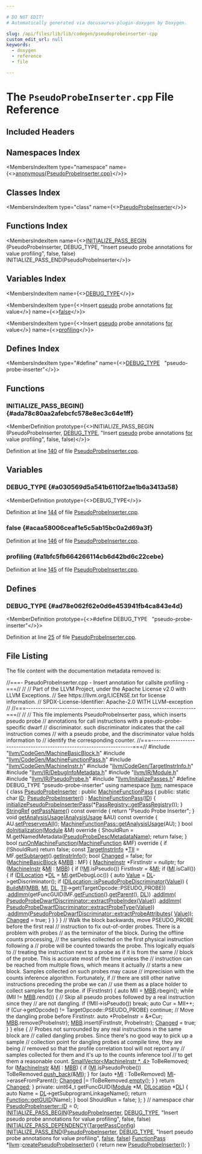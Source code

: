 ```yaml
---

# DO NOT EDIT!
# Automatically generated via docusaurus-plugin-doxygen by Doxygen.

slug: /api/files/lib/lib/codegen/pseudoprobeinserter-cpp
custom_edit_url: null
keywords:
  - doxygen
  - reference
  - file

---
```





# The `PseudoProbeInserter.cpp` File Reference

<DoxygenPage pluginConfig={pluginConfig}>



## Included Headers

<IncludesList>
<IncludesListItem
  filePath="llvm/CodeGen/MachineBasicBlock.h"
  permalink="/docs/api/files/include/include/llvm/include/llvm/codegen/machinebasicblock-h"
  isLocal="true" />
<IncludesListItem
  filePath="llvm/CodeGen/MachineFunctionPass.h"
  permalink="/docs/api/files/include/include/llvm/include/llvm/codegen/machinefunctionpass-h"
  isLocal="true" />
<IncludesListItem
  filePath="llvm/CodeGen/MachineInstr.h"
  permalink="/docs/api/files/include/include/llvm/include/llvm/codegen/machineinstr-h"
  isLocal="true" />
<IncludesListItem
  filePath="llvm/CodeGen/TargetInstrInfo.h"
  permalink="/docs/api/files/include/include/llvm/include/llvm/codegen/targetinstrinfo-h"
  isLocal="true" />
<IncludesListItem
  filePath="llvm/IR/DebugInfoMetadata.h"
  permalink="/docs/api/files/include/include/llvm/include/llvm/ir/debuginfometadata-h"
  isLocal="true" />
<IncludesListItem
  filePath="llvm/IR/Module.h"
  permalink="/docs/api/files/include/include/llvm/include/llvm/ir/module-h"
  isLocal="true" />
<IncludesListItem
  filePath="llvm/IR/PseudoProbe.h"
  permalink="/docs/api/files/include/include/llvm/include/llvm/ir/pseudoprobe-h"
  isLocal="true" />
<IncludesListItem
  filePath="llvm/InitializePasses.h"
  permalink="/docs/api/files/include/include/llvm/initializepasses-h"
  isLocal="true" />
</IncludesList>

## Namespaces Index

<MembersIndex>

<MembersIndexItem
  type="namespace"
  name={<><a href="/docs/api/namespaces/anonymous-pseudoprobeinserter-cpp-">anonymous&#123;PseudoProbeInserter.cpp&#125;</a></>}>
</MembersIndexItem>

</MembersIndex>

## Classes Index

<MembersIndex>

<MembersIndexItem
  type="class"
  name={<><a href="/docs/api/classes/anonymous-namespace-pseudoprobeinserter-cpp-/pseudoprobeinserter">PseudoProbeInserter</a></>}>
</MembersIndexItem>

</MembersIndex>

## Functions Index

<MembersIndex>

<MembersIndexItem
  name={<><a href="#ada78c80aa2afebcfc578e8ec3c64e1ff">INITIALIZE&#95;PASS&#95;BEGIN</a> (PseudoProbeInserter, DEBUG&#95;TYPE, &quot;Insert pseudo probe annotations for value profiling&quot;, false, false) INITIALIZE&#95;PASS&#95;END(PseudoProbeInserter</>}>
</MembersIndexItem>

</MembersIndex>

## Variables Index

<MembersIndex>

<MembersIndexItem
  name={<><a href="#a030569d5a541b6110f2ae1b6a3413a58">DEBUG&#95;TYPE</a></>}>
</MembersIndexItem>

<MembersIndexItem
  type={<>Insert <a href="/docs/api/files/lib/lib/target/lib/target/loongarch/loongarchexpandpseudoinsts-cpp/#a31df8275bbc686a779424eb21ad67d5e">pseudo</a> probe annotations <a href="/docs/api/files/lib/lib/target/lib/target/aarch64/aarch64expandpseudoinsts-cpp/#a4cfc8b177e8521a4b496ae2edff6244f">for</a> value</>}
  name={<><a href="#acaa58006ceaf1e5c5ab15bc0a2d69a3f">false</a></>}>
</MembersIndexItem>

<MembersIndexItem
  type={<>Insert <a href="/docs/api/files/lib/lib/target/lib/target/loongarch/loongarchexpandpseudoinsts-cpp/#a31df8275bbc686a779424eb21ad67d5e">pseudo</a> probe annotations <a href="/docs/api/files/lib/lib/target/lib/target/aarch64/aarch64expandpseudoinsts-cpp/#a4cfc8b177e8521a4b496ae2edff6244f">for</a> value</>}
  name={<><a href="#a1bfc5fb664266114cb6d42bd6c22cebe">profiling</a></>}>
</MembersIndexItem>

</MembersIndex>

## Defines Index

<MembersIndex>

<MembersIndexItem
  type="#define"
  name={<><a href="#ad78e062f62e0d6e453941fb4ca843e4d">DEBUG&#95;TYPE</a>&nbsp;&nbsp;&nbsp;&quot;pseudo-probe-inserter&quot;</>}>
</MembersIndexItem>

</MembersIndex>


<SectionDefinition>

## Functions

### INITIALIZE&#95;PASS&#95;BEGIN() {#ada78c80aa2afebcfc578e8ec3c64e1ff}

<MemberDefinition
  prototype={<>INITIALIZE&#95;PASS&#95;BEGIN (PseudoProbeInserter, <a href="/docs/api/files/include/include/llvm/include/llvm/adt/genericcycleimpl-h/#ad78e062f62e0d6e453941fb4ca843e4d">DEBUG&#95;TYPE</a>, &quot;Insert <a href="/docs/api/files/lib/lib/target/lib/target/loongarch/loongarchexpandpseudoinsts-cpp/#a31df8275bbc686a779424eb21ad67d5e">pseudo</a> probe annotations <a href="/docs/api/files/lib/lib/target/lib/target/aarch64/aarch64expandpseudoinsts-cpp/#a4cfc8b177e8521a4b496ae2edff6244f">for</a> value profiling&quot;, false, false)</>}>

Definition at line <a href="#l00140">140</a> of file <a href="/docs/api/files/lib/lib/codegen/pseudoprobeinserter-cpp">PseudoProbeInserter.cpp</a>.
</MemberDefinition>

</SectionDefinition>

<SectionDefinition>

## Variables

### DEBUG&#95;TYPE {#a030569d5a541b6110f2ae1b6a3413a58}

<MemberDefinition
  prototype={<>DEBUG&#95;TYPE</>}>

Definition at line <a href="#l00144">144</a> of file <a href="/docs/api/files/lib/lib/codegen/pseudoprobeinserter-cpp">PseudoProbeInserter.cpp</a>.
</MemberDefinition>

### false {#acaa58006ceaf1e5c5ab15bc0a2d69a3f}

<MemberDefinition
  prototype="Insert pseudo probe annotations for value false">

Definition at line <a href="#l00146">146</a> of file <a href="/docs/api/files/lib/lib/codegen/pseudoprobeinserter-cpp">PseudoProbeInserter.cpp</a>.
</MemberDefinition>

### profiling {#a1bfc5fb664266114cb6d42bd6c22cebe}

<MemberDefinition
  prototype="Insert pseudo probe annotations for value profiling">

Definition at line <a href="#l00145">145</a> of file <a href="/docs/api/files/lib/lib/codegen/pseudoprobeinserter-cpp">PseudoProbeInserter.cpp</a>.
</MemberDefinition>

</SectionDefinition>

<SectionDefinition>

## Defines

### DEBUG&#95;TYPE {#ad78e062f62e0d6e453941fb4ca843e4d}

<MemberDefinition
  prototype={<>#define DEBUG&#95;TYPE&nbsp;&nbsp;&nbsp;&quot;pseudo-probe-inserter&quot;</>}>

Definition at line <a href="#l00025">25</a> of file <a href="/docs/api/files/lib/lib/codegen/pseudoprobeinserter-cpp">PseudoProbeInserter.cpp</a>.
</MemberDefinition>

</SectionDefinition>

## File Listing

The file content with the documentation metadata removed is:

<ProgramListing>

<Link id="l00001" /><CodeLine lineNumber="1"><span class="doxyHighlightComment">//===- PseudoProbeInserter.cpp - Insert annotation for callsite profiling -===//</span></CodeLine>
<Link id="l00002" /><CodeLine lineNumber="2"><span class="doxyHighlightComment">//</span></CodeLine>
<Link id="l00003" /><CodeLine lineNumber="3"><span class="doxyHighlightComment">// Part of the LLVM Project, under the Apache License v2.0 with LLVM Exceptions.</span></CodeLine>
<Link id="l00004" /><CodeLine lineNumber="4"><span class="doxyHighlightComment">// See https://llvm.org/LICENSE.txt for license information.</span></CodeLine>
<Link id="l00005" /><CodeLine lineNumber="5"><span class="doxyHighlightComment">// SPDX-License-Identifier: Apache-2.0 WITH LLVM-exception</span></CodeLine>
<Link id="l00006" /><CodeLine lineNumber="6"><span class="doxyHighlightComment">//</span></CodeLine>
<Link id="l00007" /><CodeLine lineNumber="7"><span class="doxyHighlightComment">//===----------------------------------------------------------------------===//</span></CodeLine>
<Link id="l00008" /><CodeLine lineNumber="8"><span class="doxyHighlightComment">//</span></CodeLine>
<Link id="l00009" /><CodeLine lineNumber="9"><span class="doxyHighlightComment">// This file implements PseudoProbeInserter pass, which inserts pseudo probe</span></CodeLine>
<Link id="l00010" /><CodeLine lineNumber="10"><span class="doxyHighlightComment">// annotations for call instructions with a pseudo-probe-specific dwarf</span></CodeLine>
<Link id="l00011" /><CodeLine lineNumber="11"><span class="doxyHighlightComment">// discriminator. such discriminator indicates that the call instruction comes</span></CodeLine>
<Link id="l00012" /><CodeLine lineNumber="12"><span class="doxyHighlightComment">// with a pseudo probe, and the discriminator value holds information to</span></CodeLine>
<Link id="l00013" /><CodeLine lineNumber="13"><span class="doxyHighlightComment">// identify the corresponding counter.</span></CodeLine>
<Link id="l00014" /><CodeLine lineNumber="14"><span class="doxyHighlightComment">//===----------------------------------------------------------------------===//</span></CodeLine>
<Link id="l00015" /><CodeLine lineNumber="15"></CodeLine>
<Link id="l00016" /><CodeLine lineNumber="16"><span class="doxyHighlightPreprocessor">#include &quot;<a href="/docs/api/files/include/include/llvm/include/llvm/codegen/machinebasicblock-h">llvm/CodeGen/MachineBasicBlock.h</a>&quot;</span></CodeLine>
<Link id="l00017" /><CodeLine lineNumber="17"><span class="doxyHighlightPreprocessor">#include &quot;<a href="/docs/api/files/include/include/llvm/include/llvm/codegen/machinefunctionpass-h">llvm/CodeGen/MachineFunctionPass.h</a>&quot;</span></CodeLine>
<Link id="l00018" /><CodeLine lineNumber="18"><span class="doxyHighlightPreprocessor">#include &quot;<a href="/docs/api/files/include/include/llvm/include/llvm/codegen/machineinstr-h">llvm/CodeGen/MachineInstr.h</a>&quot;</span></CodeLine>
<Link id="l00019" /><CodeLine lineNumber="19"><span class="doxyHighlightPreprocessor">#include &quot;<a href="/docs/api/files/include/include/llvm/include/llvm/codegen/targetinstrinfo-h">llvm/CodeGen/TargetInstrInfo.h</a>&quot;</span></CodeLine>
<Link id="l00020" /><CodeLine lineNumber="20"><span class="doxyHighlightPreprocessor">#include &quot;<a href="/docs/api/files/include/include/llvm/include/llvm/ir/debuginfometadata-h">llvm/IR/DebugInfoMetadata.h</a>&quot;</span></CodeLine>
<Link id="l00021" /><CodeLine lineNumber="21"><span class="doxyHighlightPreprocessor">#include &quot;<a href="/docs/api/files/include/include/llvm/include/llvm/ir/module-h">llvm/IR/Module.h</a>&quot;</span></CodeLine>
<Link id="l00022" /><CodeLine lineNumber="22"><span class="doxyHighlightPreprocessor">#include &quot;<a href="/docs/api/files/include/include/llvm/include/llvm/ir/pseudoprobe-h">llvm/IR/PseudoProbe.h</a>&quot;</span></CodeLine>
<Link id="l00023" /><CodeLine lineNumber="23"><span class="doxyHighlightPreprocessor">#include &quot;<a href="/docs/api/files/include/include/llvm/initializepasses-h">llvm/InitializePasses.h</a>&quot;</span></CodeLine>
<Link id="l00024" /><CodeLine lineNumber="24"></CodeLine>
<Link id="l00025" /><CodeLine lineNumber="25" lineLink="#ad78e062f62e0d6e453941fb4ca843e4d"><span class="doxyHighlightPreprocessor">#define DEBUG&#95;TYPE &quot;pseudo-probe-inserter&quot;</span></CodeLine>
<Link id="l00026" /><CodeLine lineNumber="26"></CodeLine>
<Link id="l00027" /><CodeLine lineNumber="27"><span class="doxyHighlightKeyword">using namespace </span><span class="doxyHighlight"><a href="/docs/api/namespaces/llvm">llvm</a>;</span></CodeLine>
<Link id="l00028" /><CodeLine lineNumber="28"></CodeLine>
<Link id="l00029" /><CodeLine lineNumber="29" lineLink="/docs/api/namespaces/anonymous-pseudoprobeinserter-cpp-"><span class="doxyHighlightKeyword">namespace </span><span class="doxyHighlight">&#123;</span></CodeLine>
<Link id="l00030" /><CodeLine lineNumber="30" lineLink="/docs/api/classes/anonymous-namespace-pseudoprobeinserter-cpp-/pseudoprobeinserter"><span class="doxyHighlightKeyword">class </span><span class="doxyHighlight"><a href="/docs/api/classes/anonymous-namespace-pseudoprobeinserter-cpp-/pseudoprobeinserter/#a359415b3860961c80057b2eeea29dbea">PseudoProbeInserter</a> : </span><span class="doxyHighlightKeyword">public</span><span class="doxyHighlight"> <a href="/docs/api/classes/llvm/machinefunctionpass/#a29c81d2386f4a727c6d33413807530c8">MachineFunctionPass</a> &#123;</span></CodeLine>
<Link id="l00031" /><CodeLine lineNumber="31"><span class="doxyHighlightKeyword">public</span><span class="doxyHighlight">:</span></CodeLine>
<Link id="l00032" /><CodeLine lineNumber="32" lineLink="/docs/api/classes/anonymous-namespace-pseudoprobeinserter-cpp-/pseudoprobeinserter/#ab32afbf1b9536d14cea7d44d9ed2fea3"><span class="doxyHighlight">  </span><span class="doxyHighlightKeyword">static</span><span class="doxyHighlight"> </span><span class="doxyHighlightKeywordType">char</span><span class="doxyHighlight"> <a href="/docs/api/classes/anonymous-namespace-pseudoprobeinserter-cpp-/pseudoprobeinserter/#ab32afbf1b9536d14cea7d44d9ed2fea3">ID</a>;</span></CodeLine>
<Link id="l00033" /><CodeLine lineNumber="33"></CodeLine>
<Link id="l00034" /><CodeLine lineNumber="34" lineLink="/docs/api/classes/anonymous-namespace-pseudoprobeinserter-cpp-/pseudoprobeinserter/#a359415b3860961c80057b2eeea29dbea"><span class="doxyHighlight">  <a href="/docs/api/classes/anonymous-namespace-pseudoprobeinserter-cpp-/pseudoprobeinserter/#a359415b3860961c80057b2eeea29dbea">PseudoProbeInserter</a>() : <a href="/docs/api/classes/llvm/machinefunctionpass/#a29c81d2386f4a727c6d33413807530c8">MachineFunctionPass</a>(<a href="/docs/api/classes/anonymous-namespace-pseudoprobeinserter-cpp-/pseudoprobeinserter/#ab32afbf1b9536d14cea7d44d9ed2fea3">ID</a>) &#123;</span></CodeLine>
<Link id="l00035" /><CodeLine lineNumber="35"><span class="doxyHighlight">    <a href="/docs/api/namespaces/llvm/#ae6b50748cdfe6058e94f4d6ee7af6412">initializePseudoProbeInserterPass</a>(&#42;<a href="/docs/api/classes/llvm/passregistry/#a05a729900b76c89e808c6c3094921b2f">PassRegistry::getPassRegistry</a>());</span></CodeLine>
<Link id="l00036" /><CodeLine lineNumber="36"><span class="doxyHighlight">  &#125;</span></CodeLine>
<Link id="l00037" /><CodeLine lineNumber="37"></CodeLine>
<Link id="l00038" /><CodeLine lineNumber="38" lineLink="/docs/api/classes/anonymous-namespace-pseudoprobeinserter-cpp-/pseudoprobeinserter/#a9f191b73be86d40fe835622b07bd80aa"><span class="doxyHighlight">  <a href="/docs/api/classes/llvm/stringref">StringRef</a> <a href="/docs/api/classes/anonymous-namespace-pseudoprobeinserter-cpp-/pseudoprobeinserter/#a9f191b73be86d40fe835622b07bd80aa">getPassName</a>()</span><span class="doxyHighlightKeyword"> const override </span><span class="doxyHighlight">&#123; </span><span class="doxyHighlightKeywordFlow">return</span><span class="doxyHighlight"> </span><span class="doxyHighlightStringLiteral">&quot;Pseudo Probe Inserter&quot;</span><span class="doxyHighlight">; &#125;</span></CodeLine>
<Link id="l00039" /><CodeLine lineNumber="39"></CodeLine>
<Link id="l00040" /><CodeLine lineNumber="40" lineLink="/docs/api/classes/anonymous-namespace-pseudoprobeinserter-cpp-/pseudoprobeinserter/#a5f9ac029b6cb53c20f4048100a4661ee"><span class="doxyHighlight">  </span><span class="doxyHighlightKeywordType">void</span><span class="doxyHighlight"> <a href="/docs/api/classes/anonymous-namespace-pseudoprobeinserter-cpp-/pseudoprobeinserter/#a5f9ac029b6cb53c20f4048100a4661ee">getAnalysisUsage</a>(<a href="/docs/api/classes/llvm/analysisusage">AnalysisUsage</a> &amp;AU)</span><span class="doxyHighlightKeyword"> const override </span><span class="doxyHighlight">&#123;</span></CodeLine>
<Link id="l00041" /><CodeLine lineNumber="41"><span class="doxyHighlight">    AU.<a href="/docs/api/classes/llvm/analysisusage/#af22b06a6a4f9df80454071685a0d6a02">setPreservesAll</a>();</span></CodeLine>
<Link id="l00042" /><CodeLine lineNumber="42"><span class="doxyHighlight">    <a href="/docs/api/classes/llvm/machinefunctionpass/#a864fd57b4304ef933b3281d0ef85a88e">MachineFunctionPass::getAnalysisUsage</a>(AU);</span></CodeLine>
<Link id="l00043" /><CodeLine lineNumber="43"><span class="doxyHighlight">  &#125;</span></CodeLine>
<Link id="l00044" /><CodeLine lineNumber="44"></CodeLine>
<Link id="l00045" /><CodeLine lineNumber="45" lineLink="/docs/api/classes/anonymous-namespace-pseudoprobeinserter-cpp-/pseudoprobeinserter/#a91bcf79f2276c86b01e173edc207340e"><span class="doxyHighlight">  </span><span class="doxyHighlightKeywordType">bool</span><span class="doxyHighlight"> <a href="/docs/api/classes/anonymous-namespace-pseudoprobeinserter-cpp-/pseudoprobeinserter/#a91bcf79f2276c86b01e173edc207340e">doInitialization</a>(<a href="/docs/api/classes/llvm/module">Module</a> &amp;M)</span><span class="doxyHighlightKeyword"> override </span><span class="doxyHighlight">&#123;</span></CodeLine>
<Link id="l00046" /><CodeLine lineNumber="46"><span class="doxyHighlight">    ShouldRun = M.getNamedMetadata(<a href="/docs/api/namespaces/llvm/#afe8cddc1b878bbfc7598e672f96cfbf1">PseudoProbeDescMetadataName</a>);</span></CodeLine>
<Link id="l00047" /><CodeLine lineNumber="47"><span class="doxyHighlight">    </span><span class="doxyHighlightKeywordFlow">return</span><span class="doxyHighlight"> </span><span class="doxyHighlightKeyword">false</span><span class="doxyHighlight">;</span></CodeLine>
<Link id="l00048" /><CodeLine lineNumber="48"><span class="doxyHighlight">  &#125;</span></CodeLine>
<Link id="l00049" /><CodeLine lineNumber="49"></CodeLine>
<Link id="l00050" /><CodeLine lineNumber="50" lineLink="/docs/api/classes/anonymous-namespace-pseudoprobeinserter-cpp-/pseudoprobeinserter/#acf62b36239ac36c52ffc9a58a18332ab"><span class="doxyHighlight">  </span><span class="doxyHighlightKeywordType">bool</span><span class="doxyHighlight"> <a href="/docs/api/classes/anonymous-namespace-pseudoprobeinserter-cpp-/pseudoprobeinserter/#acf62b36239ac36c52ffc9a58a18332ab">runOnMachineFunction</a>(<a href="/docs/api/classes/llvm/machinefunction">MachineFunction</a> &amp;MF)</span><span class="doxyHighlightKeyword"> override </span><span class="doxyHighlight">&#123;</span></CodeLine>
<Link id="l00051" /><CodeLine lineNumber="51"><span class="doxyHighlight">    </span><span class="doxyHighlightKeywordFlow">if</span><span class="doxyHighlight"> (!ShouldRun)</span></CodeLine>
<Link id="l00052" /><CodeLine lineNumber="52"><span class="doxyHighlight">      </span><span class="doxyHighlightKeywordFlow">return</span><span class="doxyHighlight"> </span><span class="doxyHighlightKeyword">false</span><span class="doxyHighlight">;</span></CodeLine>
<Link id="l00053" /><CodeLine lineNumber="53"><span class="doxyHighlight">    </span><span class="doxyHighlightKeyword">const</span><span class="doxyHighlight"> <a href="/docs/api/classes/llvm/targetinstrinfo">TargetInstrInfo</a> &#42;<a href="/docs/api/files/lib/lib/target/lib/target/hexagon/hexagoncopytocombine-cpp/#a1d40004718218dbdf06b496766299101">TII</a> = MF.<a href="/docs/api/classes/llvm/machinefunction/#a3825368aca2bc1550d173660df4da6a6">getSubtarget</a>().<a href="/docs/api/classes/llvm/targetsubtargetinfo/#acd858ed72f11db9444617740c3622608">getInstrInfo</a>();</span></CodeLine>
<Link id="l00054" /><CodeLine lineNumber="54"><span class="doxyHighlight">    </span><span class="doxyHighlightKeywordType">bool</span><span class="doxyHighlight"> <a href="/docs/api/groups/arcopt/#gaa57b1a4e6a1c79233913139635169cf1">Changed</a> = </span><span class="doxyHighlightKeyword">false</span><span class="doxyHighlight">;</span></CodeLine>
<Link id="l00055" /><CodeLine lineNumber="55"><span class="doxyHighlight">    </span><span class="doxyHighlightKeywordFlow">for</span><span class="doxyHighlight"> (<a href="/docs/api/classes/llvm/machinebasicblock">MachineBasicBlock</a> &amp;<a href="/docs/api/files/lib/lib/target/lib/target/arm/armslshardening-cpp/#a5958512eae2979bd2eb383977996a600">MBB</a> : MF) &#123;</span></CodeLine>
<Link id="l00056" /><CodeLine lineNumber="56"><span class="doxyHighlight">      <a href="/docs/api/classes/llvm/machineinstr">MachineInstr</a> &#42;FirstInstr = </span><span class="doxyHighlightKeyword">nullptr</span><span class="doxyHighlight">;</span></CodeLine>
<Link id="l00057" /><CodeLine lineNumber="57"><span class="doxyHighlight">      </span><span class="doxyHighlightKeywordFlow">for</span><span class="doxyHighlight"> (<a href="/docs/api/classes/llvm/machineinstr">MachineInstr</a> &amp;<a href="/docs/api/files/lib/lib/codegen/lib/codegen/globalisel/irtranslator-cpp/#abe44dfdea65b4f7e11e0a608ab708b76">MI</a> : <a href="/docs/api/files/lib/lib/target/lib/target/arm/armslshardening-cpp/#a5958512eae2979bd2eb383977996a600">MBB</a>) &#123;</span></CodeLine>
<Link id="l00058" /><CodeLine lineNumber="58"><span class="doxyHighlight">        </span><span class="doxyHighlightKeywordFlow">if</span><span class="doxyHighlight"> (!<a href="/docs/api/files/lib/lib/codegen/lib/codegen/globalisel/irtranslator-cpp/#abe44dfdea65b4f7e11e0a608ab708b76">MI</a>.isPseudo())</span></CodeLine>
<Link id="l00059" /><CodeLine lineNumber="59"><span class="doxyHighlight">          FirstInstr = &amp;<a href="/docs/api/files/lib/lib/codegen/lib/codegen/globalisel/irtranslator-cpp/#abe44dfdea65b4f7e11e0a608ab708b76">MI</a>;</span></CodeLine>
<Link id="l00060" /><CodeLine lineNumber="60"><span class="doxyHighlight">        </span><span class="doxyHighlightKeywordFlow">if</span><span class="doxyHighlight"> (<a href="/docs/api/files/lib/lib/codegen/lib/codegen/globalisel/irtranslator-cpp/#abe44dfdea65b4f7e11e0a608ab708b76">MI</a>.isCall()) &#123;</span></CodeLine>
<Link id="l00061" /><CodeLine lineNumber="61"><span class="doxyHighlight">          </span><span class="doxyHighlightKeywordFlow">if</span><span class="doxyHighlight"> (<a href="/docs/api/classes/llvm/dilocation">DILocation</a> &#42;<a href="/docs/api/files/lib/lib/target/lib/target/arm/armslshardening-cpp/#ad467c4ab9119043f9b7750ab986be61a">DL</a> = <a href="/docs/api/files/lib/lib/codegen/lib/codegen/globalisel/irtranslator-cpp/#abe44dfdea65b4f7e11e0a608ab708b76">MI</a>.getDebugLoc()) &#123;</span></CodeLine>
<Link id="l00062" /><CodeLine lineNumber="62"><span class="doxyHighlight">            </span><span class="doxyHighlightKeyword">auto</span><span class="doxyHighlight"> <a href="/docs/api/classes/llvm/value">Value</a> = <a href="/docs/api/files/lib/lib/target/lib/target/arm/armslshardening-cpp/#ad467c4ab9119043f9b7750ab986be61a">DL</a>-&gt;getDiscriminator();</span></CodeLine>
<Link id="l00063" /><CodeLine lineNumber="63"><span class="doxyHighlight">            </span><span class="doxyHighlightKeywordFlow">if</span><span class="doxyHighlight"> (<a href="/docs/api/classes/llvm/dilocation/#a1d5bbfbe6fc9f92e22bf16cb1c2dc110">DILocation::isPseudoProbeDiscriminator</a>(<a href="/docs/api/classes/llvm/value">Value</a>)) &#123;</span></CodeLine>
<Link id="l00064" /><CodeLine lineNumber="64"><span class="doxyHighlight">              <a href="/docs/api/namespaces/llvm/#a17e04afcf0c5efeb0eb6a9a45287b5e4">BuildMI</a>(<a href="/docs/api/files/lib/lib/target/lib/target/arm/armslshardening-cpp/#a5958512eae2979bd2eb383977996a600">MBB</a>, <a href="/docs/api/files/lib/lib/codegen/lib/codegen/globalisel/irtranslator-cpp/#abe44dfdea65b4f7e11e0a608ab708b76">MI</a>, <a href="/docs/api/files/lib/lib/target/lib/target/arm/armslshardening-cpp/#ad467c4ab9119043f9b7750ab986be61a">DL</a>, <a href="/docs/api/files/lib/lib/target/lib/target/hexagon/hexagoncopytocombine-cpp/#a1d40004718218dbdf06b496766299101">TII</a>-&gt;get(TargetOpcode::PSEUDO&#95;PROBE))</span></CodeLine>
<Link id="l00065" /><CodeLine lineNumber="65"><span class="doxyHighlight">                  .<a href="/docs/api/classes/llvm/machineinstrbuilder/#a6c1f959947905135c7dd215b64957654">addImm</a>(getFuncGUID(MF.<a href="/docs/api/classes/llvm/machinefunction/#a977ddce262de45c645be23d951066351">getFunction</a>().<a href="/docs/api/classes/llvm/globalvalue/#a739b30c811f1eece61b05320ddf44e5b">getParent</a>(), <a href="/docs/api/files/lib/lib/target/lib/target/arm/armslshardening-cpp/#ad467c4ab9119043f9b7750ab986be61a">DL</a>))</span></CodeLine>
<Link id="l00066" /><CodeLine lineNumber="66"><span class="doxyHighlight">                  .<a href="/docs/api/classes/llvm/machineinstrbuilder/#a6c1f959947905135c7dd215b64957654">addImm</a>(</span></CodeLine>
<Link id="l00067" /><CodeLine lineNumber="67"><span class="doxyHighlight">                      <a href="/docs/api/structs/llvm/pseudoprobedwarfdiscriminator/#a5db4061b62e740850ad71806b1dbd60e">PseudoProbeDwarfDiscriminator::extractProbeIndex</a>(<a href="/docs/api/classes/llvm/value">Value</a>))</span></CodeLine>
<Link id="l00068" /><CodeLine lineNumber="68"><span class="doxyHighlight">                  .<a href="/docs/api/classes/llvm/machineinstrbuilder/#a6c1f959947905135c7dd215b64957654">addImm</a>(</span></CodeLine>
<Link id="l00069" /><CodeLine lineNumber="69"><span class="doxyHighlight">                      <a href="/docs/api/structs/llvm/pseudoprobedwarfdiscriminator/#afc49454167a56822ab9bf04310a2dbe1">PseudoProbeDwarfDiscriminator::extractProbeType</a>(<a href="/docs/api/classes/llvm/value">Value</a>))</span></CodeLine>
<Link id="l00070" /><CodeLine lineNumber="70"><span class="doxyHighlight">                  .<a href="/docs/api/classes/llvm/machineinstrbuilder/#a6c1f959947905135c7dd215b64957654">addImm</a>(<a href="/docs/api/structs/llvm/pseudoprobedwarfdiscriminator/#a87b1baf4f84945b1e2ef2366d0d14dad">PseudoProbeDwarfDiscriminator::extractProbeAttributes</a>(</span></CodeLine>
<Link id="l00071" /><CodeLine lineNumber="71"><span class="doxyHighlight">                      <a href="/docs/api/classes/llvm/value">Value</a>));</span></CodeLine>
<Link id="l00072" /><CodeLine lineNumber="72"><span class="doxyHighlight">              <a href="/docs/api/groups/arcopt/#gaa57b1a4e6a1c79233913139635169cf1">Changed</a> = </span><span class="doxyHighlightKeyword">true</span><span class="doxyHighlight">;</span></CodeLine>
<Link id="l00073" /><CodeLine lineNumber="73"><span class="doxyHighlight">            &#125;</span></CodeLine>
<Link id="l00074" /><CodeLine lineNumber="74"><span class="doxyHighlight">          &#125;</span></CodeLine>
<Link id="l00075" /><CodeLine lineNumber="75"><span class="doxyHighlight">        &#125;</span></CodeLine>
<Link id="l00076" /><CodeLine lineNumber="76"><span class="doxyHighlight">      &#125;</span></CodeLine>
<Link id="l00077" /><CodeLine lineNumber="77"></CodeLine>
<Link id="l00078" /><CodeLine lineNumber="78"><span class="doxyHighlight">      </span><span class="doxyHighlightComment">// Walk the block backwards, move PSEUDO&#95;PROBE before the first real</span></CodeLine>
<Link id="l00079" /><CodeLine lineNumber="79"><span class="doxyHighlight">      </span><span class="doxyHighlightComment">// instruction to fix out-of-order probes. There is a problem with probes</span></CodeLine>
<Link id="l00080" /><CodeLine lineNumber="80"><span class="doxyHighlight">      </span><span class="doxyHighlightComment">// as the terminator of the block. During the offline counts processing,</span></CodeLine>
<Link id="l00081" /><CodeLine lineNumber="81"><span class="doxyHighlight">      </span><span class="doxyHighlightComment">// the samples collected on the first physical instruction following a</span></CodeLine>
<Link id="l00082" /><CodeLine lineNumber="82"><span class="doxyHighlight">      </span><span class="doxyHighlightComment">// probe will be counted towards the probe. This logically equals to</span></CodeLine>
<Link id="l00083" /><CodeLine lineNumber="83"><span class="doxyHighlight">      </span><span class="doxyHighlightComment">// treating the instruction next to a probe as if it is from the same</span></CodeLine>
<Link id="l00084" /><CodeLine lineNumber="84"><span class="doxyHighlight">      </span><span class="doxyHighlightComment">// block of the probe. This is accurate most of the time unless the</span></CodeLine>
<Link id="l00085" /><CodeLine lineNumber="85"><span class="doxyHighlight">      </span><span class="doxyHighlightComment">// instruction can be reached from multiple flows, which means it actually</span></CodeLine>
<Link id="l00086" /><CodeLine lineNumber="86"><span class="doxyHighlight">      </span><span class="doxyHighlightComment">// starts a new block. Samples collected on such probes may cause</span></CodeLine>
<Link id="l00087" /><CodeLine lineNumber="87"><span class="doxyHighlight">      </span><span class="doxyHighlightComment">// imprecision with the counts inference algorithm. Fortunately, if</span></CodeLine>
<Link id="l00088" /><CodeLine lineNumber="88"><span class="doxyHighlight">      </span><span class="doxyHighlightComment">// there are still other native instructions preceding the probe we can</span></CodeLine>
<Link id="l00089" /><CodeLine lineNumber="89"><span class="doxyHighlight">      </span><span class="doxyHighlightComment">// use them as a place holder to collect samples for the probe.</span></CodeLine>
<Link id="l00090" /><CodeLine lineNumber="90"><span class="doxyHighlight">      </span><span class="doxyHighlightKeywordFlow">if</span><span class="doxyHighlight"> (FirstInstr) &#123;</span></CodeLine>
<Link id="l00091" /><CodeLine lineNumber="91"><span class="doxyHighlight">        </span><span class="doxyHighlightKeyword">auto</span><span class="doxyHighlight"> MII = <a href="/docs/api/files/lib/lib/target/lib/target/arm/armslshardening-cpp/#a5958512eae2979bd2eb383977996a600">MBB</a>.rbegin();</span></CodeLine>
<Link id="l00092" /><CodeLine lineNumber="92"><span class="doxyHighlight">        </span><span class="doxyHighlightKeywordFlow">while</span><span class="doxyHighlight"> (MII != <a href="/docs/api/files/lib/lib/target/lib/target/arm/armslshardening-cpp/#a5958512eae2979bd2eb383977996a600">MBB</a>.rend()) &#123;</span></CodeLine>
<Link id="l00093" /><CodeLine lineNumber="93"><span class="doxyHighlight">          </span><span class="doxyHighlightComment">// Skip all pseudo probes followed by a real instruction since they</span></CodeLine>
<Link id="l00094" /><CodeLine lineNumber="94"><span class="doxyHighlight">          </span><span class="doxyHighlightComment">// are not dangling.</span></CodeLine>
<Link id="l00095" /><CodeLine lineNumber="95"><span class="doxyHighlight">          </span><span class="doxyHighlightKeywordFlow">if</span><span class="doxyHighlight"> (!MII-&gt;isPseudo())</span></CodeLine>
<Link id="l00096" /><CodeLine lineNumber="96"><span class="doxyHighlight">            </span><span class="doxyHighlightKeywordFlow">break</span><span class="doxyHighlight">;</span></CodeLine>
<Link id="l00097" /><CodeLine lineNumber="97"><span class="doxyHighlight">          </span><span class="doxyHighlightKeyword">auto</span><span class="doxyHighlight"> Cur = MII++;</span></CodeLine>
<Link id="l00098" /><CodeLine lineNumber="98"><span class="doxyHighlight">          </span><span class="doxyHighlightKeywordFlow">if</span><span class="doxyHighlight"> (Cur-&gt;getOpcode() != TargetOpcode::PSEUDO&#95;PROBE)</span></CodeLine>
<Link id="l00099" /><CodeLine lineNumber="99"><span class="doxyHighlight">            </span><span class="doxyHighlightKeywordFlow">continue</span><span class="doxyHighlight">;</span></CodeLine>
<Link id="l00100" /><CodeLine lineNumber="100"><span class="doxyHighlight">          </span><span class="doxyHighlightComment">// Move the dangling probe before FirstInstr.</span></CodeLine>
<Link id="l00101" /><CodeLine lineNumber="101"><span class="doxyHighlight">          </span><span class="doxyHighlightKeyword">auto</span><span class="doxyHighlight"> &#42;ProbeInstr = &amp;&#42;Cur;</span></CodeLine>
<Link id="l00102" /><CodeLine lineNumber="102"><span class="doxyHighlight">          <a href="/docs/api/files/lib/lib/target/lib/target/arm/armslshardening-cpp/#a5958512eae2979bd2eb383977996a600">MBB</a>.remove(ProbeInstr);</span></CodeLine>
<Link id="l00103" /><CodeLine lineNumber="103"><span class="doxyHighlight">          <a href="/docs/api/files/lib/lib/target/lib/target/arm/armslshardening-cpp/#a5958512eae2979bd2eb383977996a600">MBB</a>.insert(FirstInstr, ProbeInstr);</span></CodeLine>
<Link id="l00104" /><CodeLine lineNumber="104"><span class="doxyHighlight">          <a href="/docs/api/groups/arcopt/#gaa57b1a4e6a1c79233913139635169cf1">Changed</a> = </span><span class="doxyHighlightKeyword">true</span><span class="doxyHighlight">;</span></CodeLine>
<Link id="l00105" /><CodeLine lineNumber="105"><span class="doxyHighlight">        &#125;</span></CodeLine>
<Link id="l00106" /><CodeLine lineNumber="106"><span class="doxyHighlight">      &#125; </span><span class="doxyHighlightKeywordFlow">else</span><span class="doxyHighlight"> &#123;</span></CodeLine>
<Link id="l00107" /><CodeLine lineNumber="107"><span class="doxyHighlight">        </span><span class="doxyHighlightComment">// Probes not surrounded by any real instructions in the same block are</span></CodeLine>
<Link id="l00108" /><CodeLine lineNumber="108"><span class="doxyHighlight">        </span><span class="doxyHighlightComment">// called dangling probes. Since there&#39;s no good way to pick up a sample</span></CodeLine>
<Link id="l00109" /><CodeLine lineNumber="109"><span class="doxyHighlight">        </span><span class="doxyHighlightComment">// collection point for dangling probes at compile time, they are being</span></CodeLine>
<Link id="l00110" /><CodeLine lineNumber="110"><span class="doxyHighlight">        </span><span class="doxyHighlightComment">// removed so that the profile correlation tool will not report any</span></CodeLine>
<Link id="l00111" /><CodeLine lineNumber="111"><span class="doxyHighlight">        </span><span class="doxyHighlightComment">// samples collected for them and it&#39;s up to the counts inference tool</span></CodeLine>
<Link id="l00112" /><CodeLine lineNumber="112"><span class="doxyHighlight">        </span><span class="doxyHighlightComment">// to get them a reasonable count.</span></CodeLine>
<Link id="l00113" /><CodeLine lineNumber="113"><span class="doxyHighlight">        <a href="/docs/api/classes/llvm/smallvector">SmallVector&lt;MachineInstr &#42;, 4&gt;</a> ToBeRemoved;</span></CodeLine>
<Link id="l00114" /><CodeLine lineNumber="114"><span class="doxyHighlight">        </span><span class="doxyHighlightKeywordFlow">for</span><span class="doxyHighlight"> (<a href="/docs/api/classes/llvm/machineinstr">MachineInstr</a> &amp;<a href="/docs/api/files/lib/lib/codegen/lib/codegen/globalisel/irtranslator-cpp/#abe44dfdea65b4f7e11e0a608ab708b76">MI</a> : <a href="/docs/api/files/lib/lib/target/lib/target/arm/armslshardening-cpp/#a5958512eae2979bd2eb383977996a600">MBB</a>) &#123;</span></CodeLine>
<Link id="l00115" /><CodeLine lineNumber="115"><span class="doxyHighlight">          </span><span class="doxyHighlightKeywordFlow">if</span><span class="doxyHighlight"> (<a href="/docs/api/files/lib/lib/codegen/lib/codegen/globalisel/irtranslator-cpp/#abe44dfdea65b4f7e11e0a608ab708b76">MI</a>.isPseudoProbe())</span></CodeLine>
<Link id="l00116" /><CodeLine lineNumber="116"><span class="doxyHighlight">            ToBeRemoved.<a href="/docs/api/classes/llvm/smallvectortemplatebase/#af42bfbc067df27c19ee2fc859df58799">push&#95;back</a>(&amp;<a href="/docs/api/files/lib/lib/codegen/lib/codegen/globalisel/irtranslator-cpp/#abe44dfdea65b4f7e11e0a608ab708b76">MI</a>);</span></CodeLine>
<Link id="l00117" /><CodeLine lineNumber="117"><span class="doxyHighlight">        &#125;</span></CodeLine>
<Link id="l00118" /><CodeLine lineNumber="118"></CodeLine>
<Link id="l00119" /><CodeLine lineNumber="119"><span class="doxyHighlight">        </span><span class="doxyHighlightKeywordFlow">for</span><span class="doxyHighlight"> (</span><span class="doxyHighlightKeyword">auto</span><span class="doxyHighlight"> &#42;<a href="/docs/api/files/lib/lib/codegen/lib/codegen/globalisel/irtranslator-cpp/#abe44dfdea65b4f7e11e0a608ab708b76">MI</a> : ToBeRemoved)</span></CodeLine>
<Link id="l00120" /><CodeLine lineNumber="120"><span class="doxyHighlight">          <a href="/docs/api/files/lib/lib/codegen/lib/codegen/globalisel/irtranslator-cpp/#abe44dfdea65b4f7e11e0a608ab708b76">MI</a>-&gt;eraseFromParent();</span></CodeLine>
<Link id="l00121" /><CodeLine lineNumber="121"></CodeLine>
<Link id="l00122" /><CodeLine lineNumber="122"><span class="doxyHighlight">        <a href="/docs/api/groups/arcopt/#gaa57b1a4e6a1c79233913139635169cf1">Changed</a> |= !ToBeRemoved.<a href="/docs/api/classes/llvm/smallvectortemplatecommon/#ad9a3c7bc26b130377bbafc170b5f88a2">empty</a>();</span></CodeLine>
<Link id="l00123" /><CodeLine lineNumber="123"><span class="doxyHighlight">      &#125;</span></CodeLine>
<Link id="l00124" /><CodeLine lineNumber="124"><span class="doxyHighlight">    &#125;</span></CodeLine>
<Link id="l00125" /><CodeLine lineNumber="125"></CodeLine>
<Link id="l00126" /><CodeLine lineNumber="126"><span class="doxyHighlight">    </span><span class="doxyHighlightKeywordFlow">return</span><span class="doxyHighlight"> <a href="/docs/api/groups/arcopt/#gaa57b1a4e6a1c79233913139635169cf1">Changed</a>;</span></CodeLine>
<Link id="l00127" /><CodeLine lineNumber="127"><span class="doxyHighlight">  &#125;</span></CodeLine>
<Link id="l00128" /><CodeLine lineNumber="128"></CodeLine>
<Link id="l00129" /><CodeLine lineNumber="129"><span class="doxyHighlightKeyword">private</span><span class="doxyHighlight">:</span></CodeLine>
<Link id="l00130" /><CodeLine lineNumber="130"><span class="doxyHighlight">  uint64&#95;t getFuncGUID(<a href="/docs/api/classes/llvm/module">Module</a> &#42;M, <a href="/docs/api/classes/llvm/dilocation">DILocation</a> &#42;<a href="/docs/api/files/lib/lib/target/lib/target/arm/armslshardening-cpp/#ad467c4ab9119043f9b7750ab986be61a">DL</a>) &#123;</span></CodeLine>
<Link id="l00131" /><CodeLine lineNumber="131"><span class="doxyHighlight">    </span><span class="doxyHighlightKeyword">auto</span><span class="doxyHighlight"> Name = <a href="/docs/api/files/lib/lib/target/lib/target/arm/armslshardening-cpp/#ad467c4ab9119043f9b7750ab986be61a">DL</a>-&gt;getSubprogramLinkageName();</span></CodeLine>
<Link id="l00132" /><CodeLine lineNumber="132"><span class="doxyHighlight">    </span><span class="doxyHighlightKeywordFlow">return</span><span class="doxyHighlight"> <a href="/docs/api/classes/llvm/globalvalue/#a6811428caf500217f319c74e80900c14">Function::getGUID</a>(Name);</span></CodeLine>
<Link id="l00133" /><CodeLine lineNumber="133"><span class="doxyHighlight">  &#125;</span></CodeLine>
<Link id="l00134" /><CodeLine lineNumber="134"></CodeLine>
<Link id="l00135" /><CodeLine lineNumber="135"><span class="doxyHighlight">  </span><span class="doxyHighlightKeywordType">bool</span><span class="doxyHighlight"> ShouldRun = </span><span class="doxyHighlightKeyword">false</span><span class="doxyHighlight">;</span></CodeLine>
<Link id="l00136" /><CodeLine lineNumber="136"><span class="doxyHighlight">&#125;;</span></CodeLine>
<Link id="l00137" /><CodeLine lineNumber="137"><span class="doxyHighlight">&#125; </span><span class="doxyHighlightComment">// namespace</span></CodeLine>
<Link id="l00138" /><CodeLine lineNumber="138"></CodeLine>
<Link id="l00139" /><CodeLine lineNumber="139"><span class="doxyHighlightKeywordType">char</span><span class="doxyHighlight"> <a href="/docs/api/classes/anonymous-namespace-pseudoprobeinserter-cpp-/pseudoprobeinserter/#ab32afbf1b9536d14cea7d44d9ed2fea3">PseudoProbeInserter::ID</a> = 0;</span></CodeLine>
<Link id="l00140" /><CodeLine lineNumber="140" lineLink="#ada78c80aa2afebcfc578e8ec3c64e1ff"><span class="doxyHighlight"><a href="/docs/api/files/include/include/llvm/passsupport-h/#aaa970fc931c1c63037a8182e028d04b1">INITIALIZE&#95;PASS&#95;BEGIN</a>(<a href="/docs/api/classes/anonymous-namespace-pseudoprobeinserter-cpp-/pseudoprobeinserter/#a359415b3860961c80057b2eeea29dbea">PseudoProbeInserter</a>, <a href="/docs/api/files/include/include/llvm/include/llvm/adt/genericcycleimpl-h/#ad78e062f62e0d6e453941fb4ca843e4d">DEBUG&#95;TYPE</a>,</span></CodeLine>
<Link id="l00141" /><CodeLine lineNumber="141"><span class="doxyHighlight">                      </span><span class="doxyHighlightStringLiteral">&quot;Insert pseudo probe annotations for value profiling&quot;</span><span class="doxyHighlight">,</span></CodeLine>
<Link id="l00142" /><CodeLine lineNumber="142"><span class="doxyHighlight">                      </span><span class="doxyHighlightKeyword">false</span><span class="doxyHighlight">, </span><span class="doxyHighlightKeyword">false</span><span class="doxyHighlight">)</span></CodeLine>
<Link id="l00143" /><CodeLine lineNumber="143"><span class="doxyHighlight"><a href="/docs/api/files/include/include/llvm/passsupport-h/#a14724f1ccf528e73bb29bc9230737967">INITIALIZE&#95;PASS&#95;DEPENDENCY</a>(<a href="/docs/api/classes/llvm/targetpassconfig">TargetPassConfig</a>)</span></CodeLine>
<Link id="l00144" /><CodeLine lineNumber="144" lineLink="#a030569d5a541b6110f2ae1b6a3413a58"><span class="doxyHighlight"><a href="/docs/api/files/include/include/llvm/passsupport-h/#a74ce8276b89067e806f67c45a6d92575">INITIALIZE&#95;PASS&#95;END</a>(<a href="/docs/api/classes/anonymous-namespace-pseudoprobeinserter-cpp-/pseudoprobeinserter/#a359415b3860961c80057b2eeea29dbea">PseudoProbeInserter</a>, <a href="/docs/api/files/include/include/llvm/include/llvm/adt/genericcycleimpl-h/#ad78e062f62e0d6e453941fb4ca843e4d">DEBUG&#95;TYPE</a>,</span></CodeLine>
<Link id="l00145" /><CodeLine lineNumber="145" lineLink="#a1bfc5fb664266114cb6d42bd6c22cebe"><span class="doxyHighlight">                    </span><span class="doxyHighlightStringLiteral">&quot;Insert pseudo probe annotations for value profiling&quot;</span><span class="doxyHighlight">,</span></CodeLine>
<Link id="l00146" /><CodeLine lineNumber="146" lineLink="#acaa58006ceaf1e5c5ab15bc0a2d69a3f"><span class="doxyHighlight">                    <a href="/docs/api/namespaces/false">false</a>, <a href="/docs/api/namespaces/false">false</a>)</span></CodeLine>
<Link id="l00147" /><CodeLine lineNumber="147"></CodeLine>
<Link id="l00148" /><CodeLine lineNumber="148" lineLink="/docs/api/namespaces/llvm/#a30ffad3307c3359586e50f708c7f184e"><span class="doxyHighlight"><a href="/docs/api/classes/llvm/functionpass">FunctionPass</a> &#42;<a href="/docs/api/namespaces/llvm">llvm</a>::<a href="/docs/api/namespaces/llvm/#a30ffad3307c3359586e50f708c7f184e">createPseudoProbeInserter</a>() &#123;</span></CodeLine>
<Link id="l00149" /><CodeLine lineNumber="149"><span class="doxyHighlight">  </span><span class="doxyHighlightKeywordFlow">return</span><span class="doxyHighlight"> </span><span class="doxyHighlightKeyword">new</span><span class="doxyHighlight"> <a href="/docs/api/classes/anonymous-namespace-pseudoprobeinserter-cpp-/pseudoprobeinserter/#a359415b3860961c80057b2eeea29dbea">PseudoProbeInserter</a>();</span></CodeLine>
<Link id="l00150" /><CodeLine lineNumber="150"><span class="doxyHighlight">&#125;</span></CodeLine>

</ProgramListing>


</DoxygenPage>
